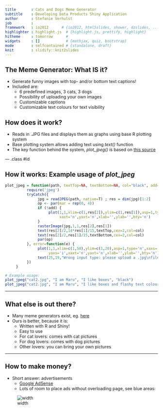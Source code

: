 ```yaml
---
title       : Cats and Dogs Meme Generator
subtitle    : Developing Data Products Shiny Application
author      : Stefanie Verhulst
job         : 
framework   : io2012      # {io2012, html5slides, shower, dzslides, ...}
highlighter : highlight.js  # {highlight.js, prettify, highlight}
hitheme     : tomorrow      # 
widgets     : []            # {mathjax, quiz, bootstrap}
mode        : selfcontained # {standalone, draft}
knit        : slidify::knit2slides
---
```

<style>
  .title-slide {
     background-color: #9db2ca;
   }
  .title-slide hgroup > h1{
     color: #2b3d50 ;
}
  .title-slide hgroup > h1, 
  .title-slide hgroup > h2 {
     color: #2b3d50 ;
}
  slide:not(.segue) h2{color: #2b3d50}
</style>
<!-- Limit image width and height -->
<style type='text/css'>
img {
    max-height: 400px;
    max-width: 800px;
}
</style>

<!-- Center image on slide -->
<script src="http://ajax.aspnetcdn.com/ajax/jQuery/jquery-1.7.min.js"></script>
<script type='text/javascript'>
$(function() {
    $("p:has(img)").addClass('centered');
});
</script>
<style>
em {
  font-style: italic
}
</style>

## The Meme Generator: What IS it?

* Generate funny images with top- and/or bottom text captions!
* Included are:
     * 6 predefined images, 3 cats, 3 dogs
     * Possibility of uploading your own images
     * Customizable captions
     * Customizable text colours for text visibility
     
## How does it work?
* Reads in .JPG files and displays them as graphs using base R plotting system
* Base plotting system allows adding text using *text()* function
* The key function behind the system, *plot_jpeg()* is based on [this source](http://stackoverflow.com/questions/9543343/plot-a-jpg-image-using-base-graphics-in-r)

--- .class #id 

## How it works: Example usage of *plot_jpeg*

```r
plot_jpeg = function(path, textTop=NA, textBottom=NA, col="black", add=FALSE){
          require('jpeg')
          tryCatch({
               jpg = readJPEG(path, native=T) ; res = dim(jpg)[1:2]
               op <- par(mar = rep(0, 4))
               if (!add) {
                    plot(1,1,xlim=c(1,res[2]),ylim=c(1,res[1]),asp=1,type='n',xaxs='i',yaxs='i',
                         xaxt='n',yaxt='n',xlab='',ylab='',bty='n')
               }
               rasterImage(jpg,1,1,res[2],res[1])
               text(res[2]/2,14*res[1]/15,textTop,cex=2,col=col)
               text(res[2]/2,res[1]/15,textBottom,cex=2,col=col)
               par(op)
          }, error=function(e) {
               plot(1,1,xlim=c(1,50),ylim=c(1,20),asp=1,type='n',xaxs='i',
                    yaxs='i',xaxt='n',yaxt='n',xlab='',ylab='',bty='n')
               text(25,19,"Wrong input type: please upload a .jpg\nfile or choose cats or dogs.",cex=1.5)
          })
     }
```

```r
# Example usage:
plot_jpeg("cat2.jpg", "I am Maru", "I like boxes", "black")
plot_jpeg("cat2.jpg", "I am Maru", "I like boxes and flashy text colours", "red")
```

---

## What else is out there?

* Many meme generators exist, eg. [here](https://imgflip.com/memegenerator)
* Ours is better, because it is:
     * Written with R and Shiny!
     * Easy to use
     * For cat lovers: comes with cat pictures
     * For dog lovers: comes with dog pictures
     * Other lovers: you can bring your own pictures

---

## How to make money?

* Short answer: advertisements
     * [Google AdSense](https://www.google.com/adsense/start/#?modal_active=none)
     * Lots of room to place ads without overloading page, see blue areas:
     
![width](adRoom.png)
     




